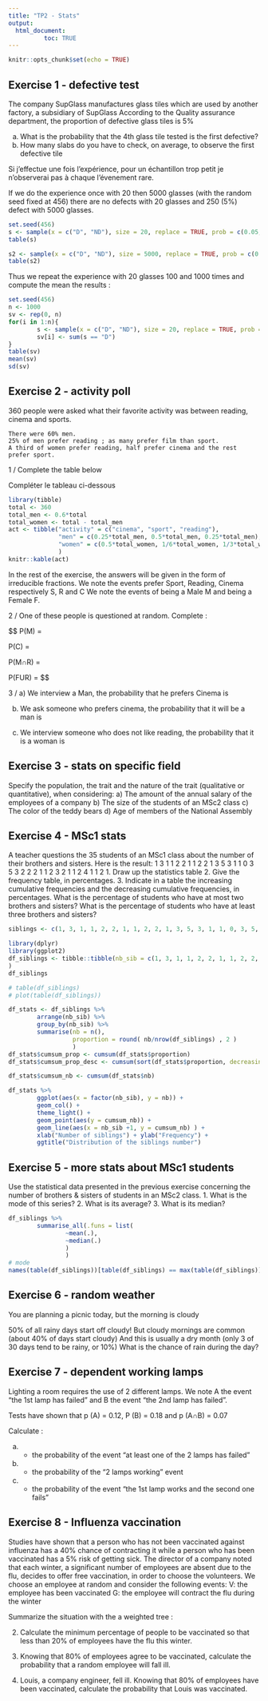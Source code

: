 ```yaml
---
title: "TP2 - Stats"
output: 
  html_document:
          toc: TRUE
---
```


```r
knitr::opts_chunk$set(echo = TRUE)
```


## Exercise 1 - defective test

The company SupGlass manufactures glass tiles which are used by another factory, a subsidiary of SupGlass According to the Quality assurance department, the proportion of defective glass tiles is 5%

a) What is the probability that the 4th glass tile tested is the first defective?
b) How many slabs do you have to check, on average, to observe the first defective tile

Si j'effectue une fois l'expérience, pour un échantillon trop petit je n'observerai pas à chaque l'évenement rare.

If we do the experience once with 20 then 5000 glasses (with the random seed fixed at 456) there are no defects with 20 glasses and 250 (5%) defect with 5000 glasses.

```r
set.seed(456)
s <- sample(x = c("D", "ND"), size = 20, replace = TRUE, prob = c(0.05, 1-0.05) )
table(s)

s2 <- sample(x = c("D", "ND"), size = 5000, replace = TRUE, prob = c(0.05, 1-0.05) )
table(s2)
```

Thus we repeat the experience with 20 glasses 100 and 1000 times and compute the mean the results :

```r
set.seed(456)
n <- 1000
sv <- rep(0, n)
for(i in 1:n){
        s <- sample(x = c("D", "ND"), size = 20, replace = TRUE, prob = c(0.05, 1-0.05) )
        sv[i] <- sum(s == "D")
}
table(sv)
mean(sv)
sd(sv)
```



## Exercise 2 - activity poll

360 people were asked what their favorite activity was between reading, cinema and sports.

    There were 60% men.
    25% of men prefer reading ; as many prefer film than sport.
    A third of women prefer reading, half prefer cinema and the rest prefer sport.


1 / Complete the table below

Compléter le tableau ci-dessous

```r
library(tibble)
total <- 360
total_men <- 0.6*total
total_women <- total - total_men 
act <- tibble("activity" = c("cinema", "sport", "reading"),
              "men" = c(0.25*total_men, 0.5*total_men, 0.25*total_men),
              "women" = c(0.5*total_women, 1/6*total_women, 1/3*total_women)
              )
knitr::kable(act)
```
 
In the rest of the exercise, the answers will be given in the form of irreducible fractions.
We note the events prefer Sport, Reading, Cinema respectively S, R and C
We note the events of being a Male M and being a Female F.

2 / One of these people is questioned at random.
Complete :


$$ P(M) = \frac{\text{number of Men}}{\text{total}} \

P(C) = \frac{\text{number of Readers}}{\text{total}} \

P(M∩R) = \frac{\text{number of Men Readers}}{\text{total}} \

P(FUR) = \frac{\text{number of Women or Readers}}{\text{total}} $$

3 /
  a) We interview a Man, the probability that he prefers Cinema is
  
  b) We ask someone who prefers cinema, the probability that it will be a man is
  
  c) We interview someone who does not like reading, the probability that it is a woman is

 

## Exercise 3 - stats on specific field

Specify the population, the trait and the nature of the trait (qualitative or quantitative), when considering:
a) The amount of the annual salary of the employees of a company
b) The size of the students of an MSc2 class
c) The color of the teddy bears
d) Age of members of the National Assembly

 

 

## Exercise 4 - MSc1 stats

A teacher questions the 35 students of an MSc1 class about the number of their brothers and sisters. Here is the result:
1  3  1  1  2  2  1  1  2  2  1  3  5  3  1  1  0  3  5  3  2  2  2  1  1  2  3  2  1  1  2  4  1  1  2
1. Draw up the statistics table
2. Give the frequency table, in percentages.
3. Indicate in a table the increasing cumulative frequencies and the decreasing cumulative frequencies, in percentages.
What is the percentage of students who have at most two brothers and sisters?
What is the percentage of students who have at least three brothers and sisters?


```r
siblings <- c(1, 3, 1, 1, 2, 2, 1, 1, 2, 2, 1, 3, 5, 3, 1, 1, 0, 3, 5, 3, 2, 2, 2, 1, 1, 2, 3, 2, 1, 1, 2, 4, 1, 1, 2)

library(dplyr)
library(ggplot2)
df_siblings <- tibble::tibble(nb_sib = c(1, 3, 1, 1, 2, 2, 1, 1, 2, 2, 1, 3, 5, 3, 1, 1, 0, 3, 5, 3, 2, 2, 2, 1, 1, 2, 3, 2, 1, 1, 2, 4, 1, 1, 2)
)
df_siblings
```

```r
# table(df_siblings)
# plot(table(df_siblings))

df_stats <- df_siblings %>%
        arrange(nb_sib) %>% 
        group_by(nb_sib) %>% 
        summarise(nb = n(),
                  proportion = round( nb/nrow(df_siblings) , 2 )
                  )
df_stats$cumsum_prop <- cumsum(df_stats$proportion)
df_stats$cumsum_prop_desc <- cumsum(sort(df_stats$proportion, decreasing = TRUE) )

df_stats$cumsum_nb <- cumsum(df_stats$nb)

df_stats %>%
        ggplot(aes(x = factor(nb_sib), y = nb)) +
        geom_col() +
        theme_light() +
        geom_point(aes(y = cumsum_nb)) +
        geom_line(aes(x = nb_sib +1, y = cumsum_nb) ) +
        xlab("Number of siblings") + ylab("Frequency") +
        ggtitle("Distribution of the siblings number")
```


## Exercise 5 - more stats about MSc1 students

Use the statistical data presented in the previous exercise concerning the number of brothers  & sisters of students in an MSc2 class.
1. What is the mode of this series?
2. What is its average?
3. What is its median?

```r
df_siblings %>% 
        summarise_all(.funs = list(
                ~mean(.),
                ~median(.)
                )
                )
# mode
names(table(df_siblings))[table(df_siblings) == max(table(df_siblings))]
```

 

## Exercise 6 - random weather

You are planning a picnic today, but the morning is cloudy

50% of all rainy days start off cloudy!
But cloudy mornings are common (about 40% of days start cloudy)
And this is usually a dry month (only 3 of 30 days tend to be rainy, or 10%)
What is the chance of rain during the day?


## Exercise 7 - dependent working lamps

Lighting a room requires the use of 2 different lamps.
We note A the event "the 1st lamp has failed" and B the event "the 2nd lamp has failed".


Tests have shown that p (A) = 0.12, P (B) = 0.18 and p (A∩B) = 0.07

Calculate :


a) - the probability of the event "at least one of the 2 lamps has failed"
b) - the probability of the "2 lamps working" event
c) - the probability of the event "the 1st lamp works and the second one fails"


## Exercise 8 - Influenza vaccination

Studies have shown that a person who has not been vaccinated against influenza has a 40% chance of contracting it while a person who has been vaccinated has a 5% risk of getting sick.
The director of a company noted that each winter, a significant number of employees are absent due to the flu, decides to offer free vaccination, in order to choose the volunteers.
We choose an employee at random and consider the following events:
V: the employee has been vaccinated
G: the employee will contract the flu during the winter


Summarize the situation with the a weighted tree :
 

   2. Calculate the minimum percentage of people to be vaccinated so that less than 20% of employees have the flu this winter.

 

   3. Knowing that 80% of employees agree to be vaccinated, calculate the probability that a random employee will fall ill.

 

  4. Louis, a company engineer, fell ill. Knowing that 80% of employees have been vaccinated, calculate the probability that Louis was vaccinated.
